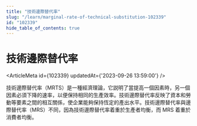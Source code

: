 ```yaml
---
title: "技術邊際替代率"
slug: "/learn/marginal-rate-of-technical-substitution-102339"
id: "102339"
hide_table_of_contents: true
---
```



# 技術邊際替代率

<ArticleMeta id={102339} updatedAt={'2023-09-26 13:59:00'} />
<div className='border-solid border-b border-t-0 my-4 border-[var(--ifm-color-gray-300)]' />

技術邊際替代率（MRTS）是一種經濟理論，它説明了當提高一個因素時，另一個因素必須下降的速率，以便保持相同的生產效率。技術邊際替代率反映了資本和勞動等要素之間的相互關係，使企業能夠保持恆定的產出水平。技術邊際替代率與邊際替代率（MRS）不同，因為技術邊際替代率着重於生產者均衡，而 MRS 着重於消費者均衡。
